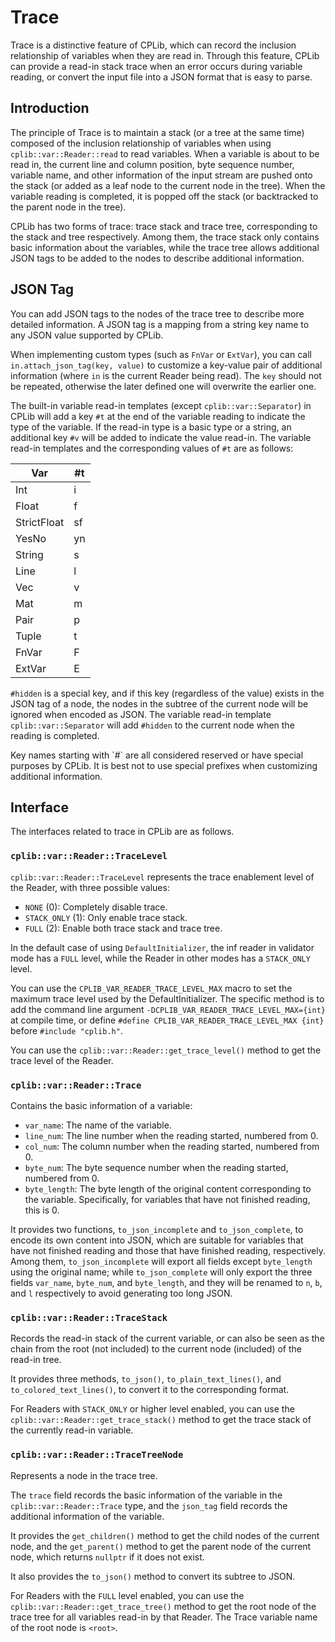 
# Trace

Trace is a distinctive feature of CPLib, which can record the inclusion relationship of variables when they are read in. Through this feature, CPLib can provide a read-in stack trace when an error occurs during variable reading, or convert the input file into a JSON format that is easy to parse.

## Introduction

The principle of Trace is to maintain a stack (or a tree at the same time) composed of the inclusion relationship of variables when using `cplib::var::Reader::read` to read variables. When a variable is about to be read in, the current line and column position, byte sequence number, variable name, and other information of the input stream are pushed onto the stack (or added as a leaf node to the current node in the tree). When the variable reading is completed, it is popped off the stack (or backtracked to the parent node in the tree).

CPLib has two forms of trace: trace stack and trace tree, corresponding to the stack and tree respectively. Among them, the trace stack only contains basic information about the variables, while the trace tree allows additional JSON tags to be added to the nodes to describe additional information.

## JSON Tag

You can add JSON tags to the nodes of the trace tree to describe more detailed information. A JSON tag is a mapping from a string key name to any JSON value supported by CPLib.

When implementing custom types (such as `FnVar` or `ExtVar`), you can call `in.attach_json_tag(key, value)` to customize a key-value pair of additional information (where `in` is the current Reader being read). The `key` should not be repeated, otherwise the later defined one will overwrite the earlier one.

The built-in variable read-in templates (except `cplib::var::Separator`) in CPLib will add a key `#t` at the end of the variable reading to indicate the type of the variable. If the read-in type is a basic type or a string, an additional key `#v` will be added to indicate the value read-in. The variable read-in templates and the corresponding values of `#t` are as follows:

|     Var     | #t  |
| ----------- | --- |
| Int         | i   |
| Float       | f   |
| StrictFloat | sf  |
| YesNo       | yn  |
| String      | s   |
| Line        | l   |
| Vec         | v   |
| Mat         | m   |
| Pair        | p   |
| Tuple       | t   |
| FnVar       | F   |
| ExtVar      | E   |

`#hidden` is a special key, and if this key (regardless of the value) exists in the JSON tag of a node, the nodes in the subtree of the current node will be ignored when encoded as JSON. The variable read-in template `cplib::var::Separator` will add `#hidden` to the current node when the reading is completed.

<Callout type="warning">
  Key names starting with `#` are all considered reserved or have special purposes by CPLib. It is best not to use special prefixes when customizing additional information.
</Callout>

## Interface

The interfaces related to trace in CPLib are as follows.

### `cplib::var::Reader::TraceLevel`

`cplib::var::Reader::TraceLevel` represents the trace enablement level of the Reader, with three possible values:

- `NONE` (0): Completely disable trace.
- `STACK_ONLY` (1): Only enable trace stack.
- `FULL` (2): Enable both trace stack and trace tree.

In the default case of using `DefaultInitializer`, the inf reader in validator mode has a `FULL` level, while the Reader in other modes has a `STACK_ONLY` level.

You can use the `CPLIB_VAR_READER_TRACE_LEVEL_MAX` macro to set the maximum trace level used by the DefaultInitializer. The specific method is to add the command line argument `-DCPLIB_VAR_READER_TRACE_LEVEL_MAX={int}` at compile time, or define `#define CPLIB_VAR_READER_TRACE_LEVEL_MAX {int}` before `#include "cplib.h"`.

You can use the `cplib::var::Reader::get_trace_level()` method to get the trace level of the Reader.

### `cplib::var::Reader::Trace`

Contains the basic information of a variable:

- `var_name`: The name of the variable.
- `line_num`: The line number when the reading started, numbered from 0.
- `col_num`: The column number when the reading started, numbered from 0.
- `byte_num`: The byte sequence number when the reading started, numbered from 0.
- `byte_length`: The byte length of the original content corresponding to the variable. Specifically, for variables that have not finished reading, this is 0.

It provides two functions, `to_json_incomplete` and `to_json_complete`, to encode its own content into JSON, which are suitable for variables that have not finished reading and those that have finished reading, respectively. Among them, `to_json_incomplete` will export all fields except `byte_length` using the original name; while `to_json_complete` will only export the three fields `var_name`, `byte_num`, and `byte_length`, and they will be renamed to `n`, `b`, and `l` respectively to avoid generating too long JSON.

### `cplib::var::Reader::TraceStack`

Records the read-in stack of the current variable, or can also be seen as the chain from the root (not included) to the current node (included) of the read-in tree.

It provides three methods, `to_json()`, `to_plain_text_lines()`, and `to_colored_text_lines()`, to convert it to the corresponding format.

For Readers with `STACK_ONLY` or higher level enabled, you can use the `cplib::var::Reader::get_trace_stack()` method to get the trace stack of the currently read-in variable.

### `cplib::var::Reader::TraceTreeNode`

Represents a node in the trace tree.

The `trace` field records the basic information of the variable in the `cplib::var::Reader::Trace` type, and the `json_tag` field records the additional information of the variable.

It provides the `get_children()` method to get the child nodes of the current node, and the `get_parent()` method to get the parent node of the current node, which returns `nullptr` if it does not exist.

It also provides the `to_json()` method to convert its subtree to JSON.

For Readers with the `FULL` level enabled, you can use the `cplib::var::Reader::get_trace_tree()` method to get the root node of the trace tree for all variables read-in by that Reader. The Trace variable name of the root node is `<root>`.
